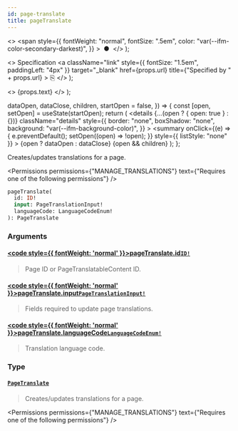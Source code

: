 ```yaml
---
id: page-translate
title: pageTranslate
---
```


  <>
    <span
      style={{
        fontWeight: "normal",
        fontSize: ".5em",
        color: "var(--ifm-color-secondary-darkest)",
      }}
    >
      &nbsp;●&nbsp;
    </span>
  </>
);

  <>
    Specification
    <a
      className="link"
      style={{ fontSize: "1.5em", paddingLeft: "4px" }}
      target="\_blank"
      href={props.url}
      title={"Specified by " + props.url}
    >
      ⎘
    </a>
  </>
);

  <>
    <span className={props.class}>{props.text}</span>
  </>
);


  dataOpen,
  dataClose,
  children,
  startOpen = false,
}) => {
  const [open, setOpen] = useState(startOpen);
  return (
    <details
      {...(open ? { open: true } : {})}
      className="details"
      style={{
        border: "none",
        boxShadow: "none",
        background: "var(--ifm-background-color)",
      }}
    >
      <summary
        onClick={(e) => {
          e.preventDefault();
          setOpen((open) => !open);
        }}
        style={{ listStyle: "none" }}
      >
        {open ? dataOpen : dataClose}
      </summary>
      {open && children}
    </details>
  );
};

Creates/updates translations for a page.

<Permissions
  permissions={"MANAGE_TRANSLATIONS"}
  text={"Requires one of the following permissions"}
/>

```graphql
pageTranslate(
  id: ID!
  input: PageTranslationInput!
  languageCode: LanguageCodeEnum!
): PageTranslate
```

### Arguments

#### [<code style={{ fontWeight: 'normal' }}>pageTranslate.<b>id</b></code>](#)<Bullet />[`ID!`](../../../api-reference/miscellaneous/scalars/id) <Badge class="badge badge--secondary" text="non-null"/> <Badge class="badge badge--secondary" text="scalar"/> <Badge class="badge badge--secondary" text="miscellaneous"/>

> Page ID or PageTranslatableContent ID.

#### [<code style={{ fontWeight: 'normal' }}>pageTranslate.<b>input</b></code>](#)<Bullet />[`PageTranslationInput!`](../../../api-reference/miscellaneous/inputs/page-translation-input) <Badge class="badge badge--secondary" text="non-null"/> <Badge class="badge badge--secondary" text="input"/> <Badge class="badge badge--secondary" text="miscellaneous"/>

> Fields required to update page translations.

#### [<code style={{ fontWeight: 'normal' }}>pageTranslate.<b>languageCode</b></code>](#)<Bullet />[`LanguageCodeEnum!`](../../../api-reference/miscellaneous/enums/language-code-enum) <Badge class="badge badge--secondary" text="non-null"/> <Badge class="badge badge--secondary" text="enum"/> <Badge class="badge badge--secondary" text="miscellaneous"/>

> Translation language code.

### Type

#### [`PageTranslate`](../../../api-reference/pages/objects/page-translate) <Badge class="badge badge--secondary" text="object"/> <Badge class="badge badge--secondary" text="pages"/>

> Creates/updates translations for a page.

<Permissions
  permissions={"MANAGE_TRANSLATIONS"}
  text={"Requires one of the following permissions"}
/>

